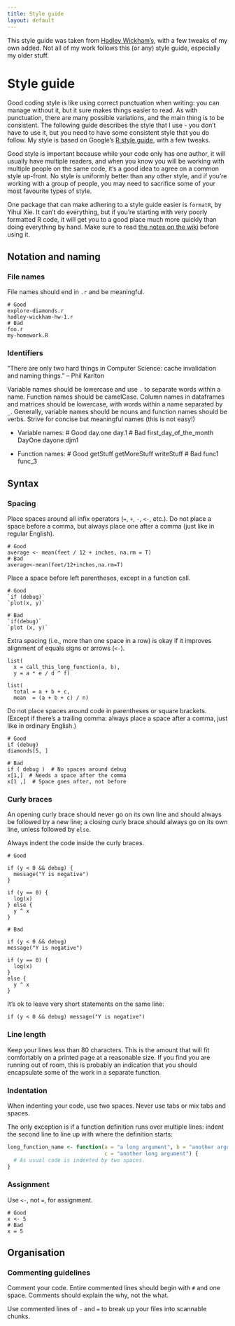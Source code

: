 ```yaml
---
title: Style guide
layout: default
---
```


This style guide was taken from [Hadley Wickham's](http://adv-r.had.co.nz/Style.html), with a few tweaks of my own added.  Not all of my work follows this (or any) style guide, especially my older stuff.

# Style guide

Good coding style is like using correct punctuation when writing: you can manage without it, but it sure makes things easier to read. As with punctuation, there are many possible variations, and the main thing is to be consistent. The following guide describes the style that I use - you don't have to use it, but you need to have some consistent style that you do follow.  My style is  based on Google's [R style guide][1], with a few tweaks.

Good style is important because while your code only has one author, it will usually have multiple readers, and when you know you will be working with multiple people on the same code, it's a good idea to agree on a common style up-front.  No style is uniformly better than any other style, and if you're working with a group of people, you may need to sacrifice some of your most favourite types of style.

One package that can make adhering to a style guide easier is `formatR`, by Yihui Xie.  It can't do everything, but if you're starting with very poorly formatted R code, it will get you to a good place much more quickly than doing everything by hand.  Make sure to read [the notes on the wiki](https://github.com/yihui/formatR/wiki) before using it.

## Notation and naming

### File names

File names should end in `.r` and be meaningful.

    # Good
    explore-diamonds.r
    hadley-wickham-hw-1.r
    # Bad
    foo.r
    my-homework.R

### Identifiers

"There are only two hard things in Computer Science: cache invalidation and naming things." -- Phil Karlton

Variable names should be lowercase and use `.` to separate words within a name.  Function names should be camelCase.  Column names in dataframes and matrices should be lowercase, with words within a name separated by `_`. Generally, variable names should be nouns and function names should be verbs. Strive for concise but meaningful names (this is not easy!)

* Variable names:
    # Good
    day.one
    day.1
    # Bad
    first_day_of_the_month
    DayOne
    dayone
    djm1

* Function names:
    # Good
    getStuff
    getMoreStuff
    writeStuff
    # Bad
    func1
    func_3

## Syntax

### Spacing

Place spaces around all infix operators (`=`, `+`, `-`, `<-`, etc.). Do not place a space before a comma, but always place one after a comma (just like in regular English).

    # Good
    average <- mean(feet / 12 + inches, na.rm = T)
    # Bad
    average<-mean(feet/12+inches,na.rm=T)

Place a space before left parentheses, except in a function call.

    # Good
    `if (debug)`
    `plot(x, y)`

    # Bad
    `if(debug)`
    `plot (x, y)`

Extra spacing (i.e., more than one space in a row) is okay if it improves alignment of equals signs or arrows (`<-`).

    list(
      x = call_this_long_function(a, b), 
      y = a * e / d ^ f)
    
    list(
      total = a + b + c, 
      mean  = (a + b + c) / n)

Do not place spaces around code in parentheses or square brackets. (Except if there's a trailing comma: always place a space after a comma, just like in ordinary English.)

    # Good
    if (debug)
    diamonds[5, ]

    # Bad
    if ( debug )  # No spaces around debug
    x[1,]  # Needs a space after the comma
    x[1 ,]  # Space goes after, not before

### Curly braces

An opening curly brace should never go on its own line and should always be followed by a new line; a closing curly brace should always go on its own line, unless followed by `else`.

Always indent the code inside the curly braces.

    # Good

    if (y < 0 && debug) {
      message("Y is negative")
    }
    
    if (y == 0) {
      log(x)
    } else {
      y ^ x
    }

    # Bad

    if (y < 0 && debug)
    message("Y is negative")
    
    if (y == 0) {
      log(x)
    } 
    else {
      y ^ x
    }

It's ok to leave very short statements on the same line:

    if (y < 0 && debug) message("Y is negative")    

### Line length

Keep your lines less than 80 characters. This is the amount that will fit comfortably on a printed page at a reasonable size. If you find you are running out of room, this is probably an indication that you should encapsulate some of the work in a separate function.

### Indentation

When indenting your code, use two spaces. Never use tabs or mix tabs and spaces.

The only exception is if a function definition runs over multiple lines: indent the second line to line up with where the definition starts:

```R
long_function_name <- function(a = "a long argument", b = "another argument",
                               c = "another long argument") {
  # As usual code is indented by two spaces.
}
```

### Assignment

Use `<-`, not `=`, for assignment.

    # Good
    x <- 5
    # Bad
    x = 5

## Organisation

### Commenting guidelines

Comment your code. Entire commented lines should begin with `#` and one space. Comments should explain the why, not the what.

Use commented lines of `-` and `=` to break up your files into scannable chunks.

 [1]: http://google-styleguide.googlecode.com/svn/trunk/Rguide.xml

